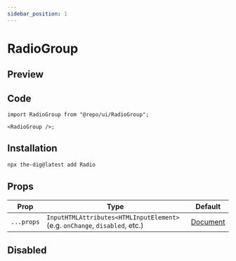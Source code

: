 ```yaml
---
sidebar_position: 1
---
```


# RadioGroup

## Preview


<Container>
  <RadioGroup name="name" value="1" />
  <RadioGroup name="name" value="2" />
  <RadioGroup name="name" value="3" />
</Container>

## Code

```tsx
import RadioGroup from "@repo/ui/RadioGroup";

<RadioGroup />;
```

## Installation

```bash
npx the-dig@latest add Radio
```

## Props

| Prop       | Type                                                                        | Default                                                                       |
| ---------- | --------------------------------------------------------------------------- | ----------------------------------------------------------------------------- |
| `...props` | `InputHTMLAttributes<HTMLInputElement>` (e.g. `onChange`, `disabled`, etc.) | [Document](https://developer.mozilla.org/en-US/docs/Web/API/HTMLInputElement) |

## Disabled

<Container>
  <RadioGroup checked disabled />
</Container>
